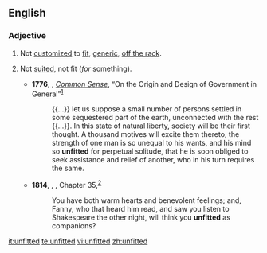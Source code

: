 ==English==

===Adjective===
{{en-adj|-}}

# Not [[customized]] to [[fit]], [[generic]], [[off the rack]].
# {{lb|en|obsolete}} Not [[suit]]ed, not fit (''for'' something).
#* '''1776''', {{w|Thomas Paine}}, ''[[w:Common Sense (pamphlet)|Common Sense]]'', “On the Origin and Design of Government in General”<sup>[http://www.gutenberg.org/files/3755/3755-h/3755-h.htm]</sup>
#*: {{...}} let us suppose a small number of persons settled in some sequestered part of the earth, unconnected with the rest {{...}}. In this state of natural liberty, society will be their first thought. A thousand motives will excite them thereto, the strength of one man is so unequal to his wants, and his mind so '''unfitted''' for perpetual solitude, that he is soon obliged to seek assistance and relief of another, who in his turn requires the same.
#* '''1814''', {{w|Jane Austen}}, ''{{w|Mansfield Park}}'', Chapter 35,<sup>[http://www.gutenberg.org/files/141/141-h/141-h.htm]</sup>
#*: You have both warm hearts and benevolent feelings; and, Fanny, who that heard him read, and saw you listen to Shakespeare the other night, will think you '''unfitted''' as companions?

[[it:unfitted]]
[[te:unfitted]]
[[vi:unfitted]]
[[zh:unfitted]]